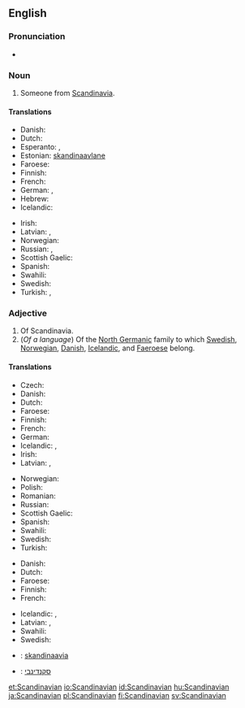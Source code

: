 ==English==
{{wikipedia}}

===Pronunciation===
* {{audio|en-us-Scandinavian.ogg|Audio (US)}}

===Noun===
{{en-noun}}

# Someone from [[Scandinavia]].

====Translations====
{{trans-top|someone from Scandinavia}}
* Danish: {{t-|da|skandinav|c}}
* Dutch: {{t-|nl|Scandinaaf}}
* Esperanto: {{t|eo|skandinavo}} {{qualifier|man or woman}}, {{t|eo|skandinavino}} {{qualifier|woman}}
* Estonian: [[skandinaavlane]]
* Faroese: {{t-|fo|skandinavi|m}}
* Finnish: {{t+|fi|skandinaavi}}
* French: {{t+|fr|Scandinave|m|f}}
* German: {{t-|de|Skandinavier|m}}, {{t-|de|Skandinavierin|f}}
* Hebrew: {{t+|he|סקנדינבי}}
* Icelandic: {{t-|is|Skandinavi|m}}
{{trans-mid}}
* Irish: {{t-|ga|Lochlannach|m}}
* Latvian: {{t|lv|skandināvs|m}}, {{t|lv|skandināviete|f}}
* Norwegian: {{t-|no|skandinav}}
* Russian: {{t+|ru|скандинав|m|tr=skandináv|sc=Cyrl}}, {{t+|ru|скандинавка|f|tr=skandinávka|sc=Cyrl}}
* Scottish Gaelic: {{t-|gd|Lochlannach|m}}
* Spanish: {{t+|es|escandinavo|m}}
* Swahili: {{t-|sw|Mskandinavi}}
* Swedish: {{t+|sv|skandinav|c}}
* Turkish: {{t+|tr|İskandinav}}, {{t-|tr|İskandinavyalı}}
{{trans-bottom}}

===Adjective===
{{en-adj}}

# Of Scandinavia.
# (''Of a language'') Of the [[North Germanic]] family to which [[Swedish]], [[Norwegian]], [[Danish]], [[Icelandic]], and [[Faeroese]] belong.

====Translations====
{{trans-top|of Scandinavia}}
* Czech: {{t+|cs|skandinávský}}
* Danish: {{t-|da|skandinavisk}}
* Dutch: {{t-|nl|scandinavisch}}
* Faroese: {{t-|fo|skandinaviskur|m}}
* Finnish: {{t-|fi|skandinaavinen}}
* French: {{t+|fr|scandinave}}
* German: {{t+|de|skandinavisch}}
* Icelandic: {{t-|is|skandinavískur|m}}, {{t+|is|norrænn|m}}
* Irish: {{t-|ga|Lochlannach}}
* Latvian: {{t|lv|skandināvu}}, {{t|lv|skandināvisks}}
{{trans-mid}}
* Norwegian: {{t+|no|skandinavisk}}
* Polish: {{t+|pl|skandynawski|m}}
* Romanian: {{t-|ro|scandinav}}
* Russian: {{t+|ru|скандинавский|tr=skandinávskij|sc=Cyrl}}
* Scottish Gaelic: {{t-|gd|Lochlannach}}
* Spanish: {{t+|es|escandinavo}}
* Swahili: {{t-|sw|-a Uskandinavi}}
* Swedish: {{t+|sv|skandinavisk}}
* Turkish: {{t+|tr|İskandinav}}
{{trans-bottom}}

{{trans-top|of the North Germanic family of languages}}
* Danish: {{t-|da|skandinavisk}}
* Dutch: {{t-|nl|Scandinavisch}}
* Faroese: {{t-|fo|skandinaviskur|m}}
* Finnish: {{t-|fi|skandinaavinen}}
* French: {{t+|fr|scandinave}}
{{trans-mid}}
* Icelandic: {{t-|is|skandinavískur|m}}, {{t+|is|norrænn|m}}
* Latvian: {{t|lv|skandināvu}}, {{t|lv|skandināvisks}}
* Swahili: {{t-|sw|-a Kiskandinavi}}
* Swedish: {{t+|sv|skandinavisk}}
{{trans-bottom}}

{{checktrans-top}}
* {{ttbc|et}}: [[skandinaavia]]
* {{ttbc|he}}: [[סקנדינבי]]
{{trans-bottom}}

[[et:Scandinavian]]
[[io:Scandinavian]]
[[id:Scandinavian]]
[[hu:Scandinavian]]
[[ja:Scandinavian]]
[[pl:Scandinavian]]
[[fi:Scandinavian]]
[[sv:Scandinavian]]